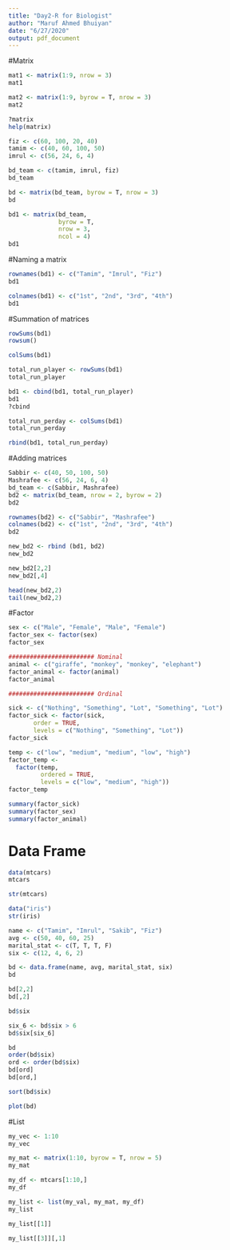 ```yaml
---
title: "Day2-R for Biologist"
author: "Maruf Ahmed Bhuiyan"
date: "6/27/2020"
output: pdf_document
---
```


#Matrix
```r
mat1 <- matrix(1:9, nrow = 3)
mat1

mat2 <- matrix(1:9, byrow = T, nrow = 3)
mat2

?matrix
help(matrix)

fiz <- c(60, 100, 20, 40)
tamim <- c(40, 60, 100, 50)
imrul <- c(56, 24, 6, 4)

bd_team <- c(tamim, imrul, fiz)
bd_team

bd <- matrix(bd_team, byrow = T, nrow = 3)
bd

bd1 <- matrix(bd_team,
              byrow = T,
              nrow = 3,
              ncol = 4)
bd1
```

#Naming a matrix
```r
rownames(bd1) <- c("Tamim", "Imrul", "Fiz")
bd1

colnames(bd1) <- c("1st", "2nd", "3rd", "4th")
bd1
```

#Summation of matrices
```r
rowSums(bd1)
rowsum()

colSums(bd1)

total_run_player <- rowSums(bd1)
total_run_player

bd1 <- cbind(bd1, total_run_player)
bd1
?cbind

total_run_perday <- colSums(bd1)
total_run_perday

rbind(bd1, total_run_perday)

```

#Adding matrices
```r

Sabbir <- c(40, 50, 100, 50)
Mashrafee <- c(56, 24, 6, 4)
bd_team <- c(Sabbir, Mashrafee)
bd2 <- matrix(bd_team, nrow = 2, byrow = 2)
bd2

rownames(bd2) <- c("Sabbir", "Mashrafee")
colnames(bd2) <- c("1st", "2nd", "3rd", "4th")
bd2

new_bd2 <- rbind (bd1, bd2)
new_bd2

new_bd2[2,2]
new_bd2[,4]

head(new_bd2,2)
tail(new_bd2,2)

```

#Factor
```r
sex <- c("Male", "Female", "Male", "Female")
factor_sex <- factor(sex)
factor_sex

######################## Nominal
animal <- c("giraffe", "monkey", "monkey", "elephant")
factor_animal <- factor(animal)
factor_animal

######################## Ordinal

sick <- c("Nothing", "Something", "Lot", "Something", "Lot")
factor_sick <- factor(sick,
       order = TRUE,
       levels = c("Nothing", "Something", "Lot"))
factor_sick

temp <- c("low", "medium", "medium", "low", "high")
factor_temp <-
  factor(temp,
         ordered = TRUE,
         levels = c("low", "medium", "high"))
factor_temp

summary(factor_sick)
summary(factor_sex)
summary(factor_animal)

```

# Data Frame
```r
data(mtcars)
mtcars

str(mtcars)

data("iris")
str(iris)

name <- c("Tamim", "Imrul", "Sakib", "Fiz")
avg <- c(50, 40, 60, 25)
marital_stat <- c(T, T, T, F)
six <- c(12, 4, 6, 2)

bd <- data.frame(name, avg, marital_stat, six)
bd

bd[2,2]
bd[,2]

bd$six

six_6 <- bd$six > 6
bd$six[six_6]

bd
order(bd$six)
ord <- order(bd$six)
bd[ord]
bd[ord,]

sort(bd$six)

plot(bd)

```

#List
```r
my_vec <- 1:10
my_vec

my_mat <- matrix(1:10, byrow = T, nrow = 5)
my_mat

my_df <- mtcars[1:10,]
my_df

my_list <- list(my_val, my_mat, my_df)
my_list

my_list[[1]]

my_list[[3]][,1]
```


